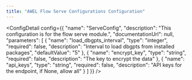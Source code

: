 ```yaml
---
title: "AWEL Flow Serve Configurations Configuration"
---
```



<ConfigDetail config={{
  "name": "ServeConfig",
  "description": "This configuration is for the flow serve module.",
  "documentationUrl": null,
  "parameters": [
    {
      "name": "load_dbgpts_interval",
      "type": "integer",
      "required": false,
      "description": "Interval to load dbgpts from installed packages",
      "defaultValue": "5"
    },
    {
      "name": "encrypt_key",
      "type": "string",
      "required": false,
      "description": "The key to encrypt the data"
    },
    {
      "name": "api_keys",
      "type": "string",
      "required": false,
      "description": "API keys for the endpoint, if None, allow all"
    }
  ]
}} />

